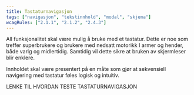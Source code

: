 ```yaml
---
title: Tastaturnavigasjon
tags: ["navigasjon", "tekstinnhold", "modal", "skjema"]
wcagRules: ["2.1.1", "2.1.2", "2.4.3"]
---
```


All funksjonalitet skal være mulig å bruke med et tastatur. Dette er noe som treffer superbrukere og brukere med nedsatt motorikk I armer og hender, både varig og midlertidig. Samtidig vil dette sikre at bruken av skjermleser blir enklere.

Innholdet skal være presentert på en måte som gjør at sekvensiell navigering med tastatur føles logisk og intuitiv.

LENKE TIL HVORDAN TESTE TASTATURNAVIGASJON
